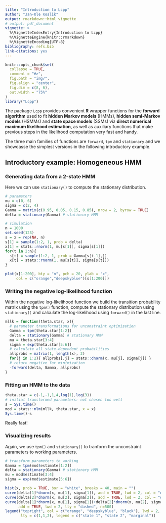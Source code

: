 ```yaml
---
title: "Introduction to Lcpp"
author: "Jan-Ole Koslik"
output: rmarkdown::html_vignette
# output: pdf_document
vignette: >
  %\VignetteIndexEntry{Introduction to Lcpp}
  %\VignetteEngine{knitr::rmarkdown}
  %\VignetteEncoding{UTF-8}
bibliography: refs.bib
link-citations: yes
---
```


```r
knitr::opts_chunk$set(
  collapse = TRUE,
  comment = "#>",
  fig.path = "img/",
  fig.align = "center",
  fig.dim = c(8, 6),
  out.width = "75%"
)
library("Lcpp")
```


The package `Lcpp` provides convenient **R** wrapper functions for the **forward algorithm** used to fit **hidden Markov models** (HMMs), **hidden semi-Markov models** (HSMMs) and **state space models** (SSMs) via **direct numerical maximum likelihood estimation**, as well as auxiliary functions that make previous steps in the likelihood computation very fast and handy.

The three main families of functions are `forward`, `tpm` and `stationary` and we showcasse the simplest versions in the following introductory example.

## Introductory example: Homogeneous HMM

### Generating data from a 2-state HMM

Here we can use `stationary()` to compute the stationary distribution.

```r
# parameters
mu = c(0, 6)
sigma = c(2, 4)
Gamma = matrix(c(0.95, 0.05, 0.15, 0.85), nrow = 2, byrow = TRUE)
delta = stationary(Gamma) # stationary HMM

# simulation
n = 1000
set.seed(123)
s = x = rep(NA, n)
s[1] = sample(1:2, 1, prob = delta)
x[1] = stats::rnorm(1, mu[s[1]], sigma[s[1]])
for(t in 2:n){
  s[t] = sample(1:2, 1, prob = Gamma[s[t-1],])
  x[t] = stats::rnorm(1, mu[s[t]], sigma[s[t]])
}

plot(x[1:200], bty = "n", pch = 20, ylab = "x", 
     col = c("orange","deepskyblue")[s[1:200]])
```

### Writing the negative log-likelihood function

Within the negative log-likelihood function we build the transition probability matrix using the `tpm()` function, compute the stationary distribution using `stationary()` and calculate the log-likelihood using `forward()` in the last line.

```r
mllk = function(theta.star, x){
  # parameter transformations for unconstraint optimization
  Gamma = tpm(theta.star[1:2])
  delta = stationary(Gamma) # stationary HMM
  mu = theta.star[3:4]
  sigma = exp(theta.star[5:6])
  # calculate all state-dependent probabilities
  allprobs = matrix(1, length(x), 2)
  for(j in 1:2){ allprobs[,j] = stats::dnorm(x, mu[j], sigma[j]) }
  # return negative for minimization
  -forward(delta, Gamma, allprobs)
}
```

### Fitting an HMM to the data
```r
theta.star = c(-1,-1,1,4,log(1),log(3)) 
# initial transformed parameters: not chosen too well
s = Sys.time()
mod = stats::nlm(mllk, theta.star, x = x)
Sys.time()-s
```
Really fast!

### Visualizing results

Again, we use `tpm()` and `stationary()` to tranform the unconstraint parameters to working parameters.

```r
# transform parameters to working
Gamma = tpm(mod$estimate[1:2])
delta = stationary(Gamma) # stationary HMM
mu = mod$estimate[3:4]
sigma = exp(mod$estimate[5:6])

hist(x, prob = TRUE, bor = "white", breaks = 40, main = "")
curve(delta[1]*dnorm(x, mu[1], sigma[1]), add = TRUE, lwd = 2, col = "orange", n=500)
curve(delta[2]*dnorm(x, mu[2], sigma[2]), add = TRUE, lwd = 2, col = "deepskyblue", n=500)
curve(delta[1]*dnorm(x, mu[1], sigma[1])+delta[2]*dnorm(x, mu[2], sigma[2]),
      add = TRUE, lwd = 2, lty = "dashed", n=500)
legend("topright", col = c("orange", "deepskyblue", "black"), lwd = 2, bty = "n",
       lty = c(1,1,2), legend = c("state 1", "state 2", "marginal"))
```